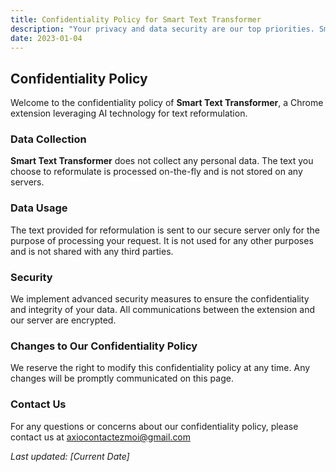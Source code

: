 ```yaml
---
title: Confidentiality Policy for Smart Text Transformer
description: "Your privacy and data security are our top priorities. Smart Text Transformer ensures the protection and confidentiality of your data."
date: 2023-01-04
---
```


## Confidentiality Policy

Welcome to the confidentiality policy of **Smart Text Transformer**, a Chrome extension leveraging AI technology for text reformulation.

### Data Collection

**Smart Text Transformer** does not collect any personal data. The text you choose to reformulate is processed on-the-fly and is not stored on any servers.

### Data Usage

The text provided for reformulation is sent to our secure server only for the purpose of processing your request. It is not used for any other purposes and is not shared with any third parties.

### Security

We implement advanced security measures to ensure the confidentiality and integrity of your data. All communications between the extension and our server are encrypted.

### Changes to Our Confidentiality Policy

We reserve the right to modify this confidentiality policy at any time. Any changes will be promptly communicated on this page.

### Contact Us

For any questions or concerns about our confidentiality policy, please contact us at axiocontactezmoi@gmail.com

*Last updated: [Current Date]*
